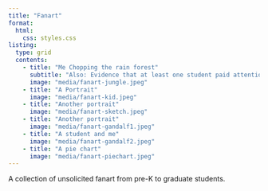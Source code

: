 ```yaml
---
title: "Fanart"
format: 
  html:
    css: styles.css
listing:
  type: grid
  contents: 
    - title: "Me Chopping the rain forest" 
      subtitle: "Also: Evidence that at least one student paid attention in lecture."
      image: "media/fanart-jungle.jpeg"
    - title: "A Portrait"
      image: "media/fanart-kid.jpeg"
    - title: "Another portrait"
      image: "media/fanart-sketch.jpeg"
    - title: "Another portrait"
      image: "media/fanart-gandalf1.jpeg"
    - title: "A student and me"
      image: "media/fanart-gandalf2.jpeg"
    - title: "A pie chart"
      image: "media/fanart-piechart.jpeg"
---
```


A collection of unsolicited fanart from pre-K to graduate students.